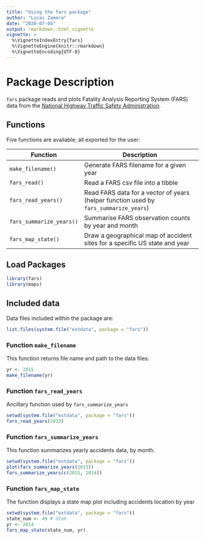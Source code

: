 ```yaml
---
title: "Using the fars package"
author: "Lucas Zamora"
date: "2020-07-04"
output: rmarkdown::html_vignette
vignette: >
  %\VignetteIndexEntry{fars}
  %\VignetteEngine{knitr::rmarkdown}
  %\VignetteEncoding{UTF-8}
---
```


# Package Description

`fars` package reads and plots Fatality Analysis Reporting System (FARS) data 
from the [National Highway Traffic Safety 
Administration](https://www.nhtsa.gov/research-data/fatality-analysis-reporting-system-fars).



## Functions

Five functions are available; all exported for the user:

Function                 | Description
-------------------------|-------------------------------------------
`make_filename()`        | Generate FARS filename for a given year
`fars_read()`            | Read a FARS csv file into a tibble
`fars_read_years()`      | Read FARS data for a vector of years (helper function used by `fars_summarize_years`)
`fars_summarize_years()` | Summarise FARS observation counts by year and month
`fars_map_state()`       | Draw a geographical map of accident sites for a specific US state and year


## Load Packages

```r
library(fars)
library(maps)
```



## Included data

Data files included within the package are:

```r
list.files(system.file("extdata", package = "fars"))
```



### Function `make_filename`

This function returns file name and path to the data files:

```r
yr <- 2015
make_filename(yr)
```

### Function `fars_read_years`

Ancillary function used by `fars_summarize_years`

```r
setwd(system.file("extdata", package = "fars"))
fars_read_years(2013)
```


### Function `fars_summarize_years`

This function summarizes yearly accidents data, by month.

```r
setwd(system.file("extdata", package = "fars"))
plot(fars_summarize_years(2015))
fars_summarize_years(c(2015, 2014))
```

### Function `fars_map_state`

The function displays a state map plot including accidents location
by year

```r
setwd(system.file("extdata", package = "fars"))
state_num <- 49 # Utah
yr <- 2014
fars_map_state(state_num, yr)
```

